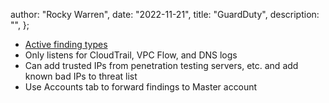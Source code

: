 
  author: "Rocky Warren",
  date: "2022-11-21",
  title: "GuardDuty",
  description: "",
};


- [Active finding types](https://docs.aws.amazon.com/guardduty/latest/ug/guardduty_finding-types-active.html)
- Only listens for CloudTrail, VPC Flow, and DNS logs
- Can add trusted IPs from penetration testing servers, etc. and add known bad IPs to threat list
- Use Accounts tab to forward findings to Master account
